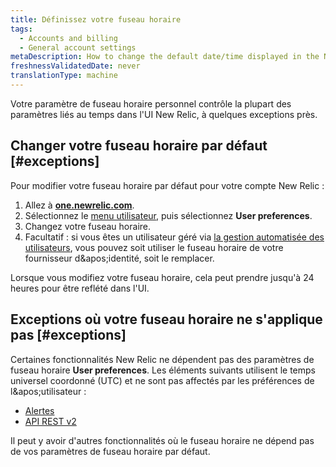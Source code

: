 ```yaml
---
title: Définissez votre fuseau horaire
tags:
  - Accounts and billing
  - General account settings
metaDescription: How to change the default date/time displayed in the New Relic UI.
freshnessValidatedDate: never
translationType: machine
---
```


Votre paramètre de fuseau horaire personnel contrôle la plupart des paramètres liés au temps dans l&apos;UI New Relic, à quelques exceptions près.

## Changer votre fuseau horaire par défaut [#exceptions]

Pour modifier votre fuseau horaire par défaut pour votre compte New Relic :

1. Allez à <DNT>**[one.newrelic.com](https://one.newrelic.com/all-capabilities)**</DNT>.
2. Sélectionnez le [menu utilisateur](/docs/accounts/accounts-billing/general-account-settings/intro-account-settings), puis sélectionnez <DNT>**User preferences**</DNT>.
3. Changez votre fuseau horaire.
4. Facultatif : si vous êtes un utilisateur géré via [la gestion automatisée des utilisateurs](/docs/accounts/accounts/automated-user-management/automated-user-provisioning-single-sign), vous pouvez soit utiliser le fuseau horaire de votre fournisseur d&amp;apos;identité, soit le remplacer.

Lorsque vous modifiez votre fuseau horaire, cela peut prendre jusqu&apos;à 24 heures pour être reflété dans l&apos;UI.

## Exceptions où votre fuseau horaire ne s&apos;applique pas [#exceptions]

Certaines fonctionnalités New Relic ne dépendent pas des paramètres de fuseau horaire <DNT>**User preferences**</DNT>. Les éléments suivants utilisent le temps universel coordonné (UTC) et ne sont pas affectés par les préférences de l&amp;apos;utilisateur :

* [Alertes](/docs/alerts-applied-intelligence/new-relic-alerts/get-started/introduction-alerts)
* [API REST v2](/docs/apis/rest-api-v2/requirements/specifying-time-range-v2#utc)

Il peut y avoir d&apos;autres fonctionnalités où le fuseau horaire ne dépend pas de vos paramètres de fuseau horaire par défaut.
